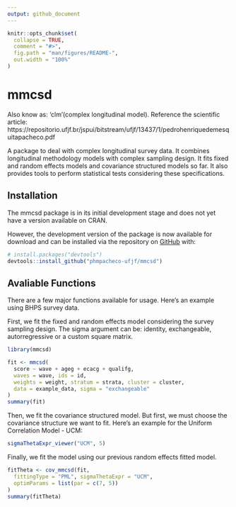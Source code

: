 ```yaml
---
output: github_document
---
```


```r
knitr::opts_chunk$set(
  collapse = TRUE,
  comment = "#>",
  fig.path = "man/figures/README-",
  out.width = "100%"
)
```

# mmcsd

Also know as: 'clm'(complex longitudinal model). Reference the scientific article: https://repositorio.ufjf.br/jspui/bitstream/ufjf/13437/1/pedrohenriquedemesquitapacheco.pdf

A package to deal with complex longitudinal survey data. It combines
longitudinal methodology models with complex sampling design. It fits fixed
and random effects models and covariance structured models so far. It also
provides tools to perform statistical tests considering these specifications.

## Installation

The mmcsd package is in its initial development stage and does not yet have a version available on CRAN.

However, the development version of the package is now available for download and can be installed via
the repository on [GitHub](https://github.com/) with:

``` r
# install.packages("devtools")
devtools::install_github("phmpacheco-ufjf/mmcsd")
```
## Avaliable Functions

There are a few major functions available for usage. Here's an example using BHPS survey data.

First, we fit the fixed and random effects model considering the survey sampling design.
The sigma argument can be: identity, exchangeable, autorregressive or a custom square matrix.

```r
library(mmcsd)

fit <- mmcsd(
  score ~ wave + ageg + ecacg + qualifg,
  waves = wave, ids = id,
  weights = weight, stratum = strata, cluster = cluster,
  data = example_data, sigma = "exchangeable"
)
summary(fit)
```

Then, we fit the covariance structured model. But first, we must choose the covariance structure we want to fit.
Here's an example for the Uniform Correlation Model - UCM:

```r
sigmaThetaExpr_viewer("UCM", 5)
```

Finally, we fit the model using our previous random effects fitted model.

```r
fitTheta <- cov_mmcsd(fit,
  fittingType = "PML", sigmaThetaExpr = "UCM",
  optimParams = list(par = c(7, 5))
)
summary(fitTheta)
```